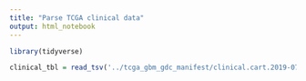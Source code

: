 ```yaml
---
title: "Parse TCGA clinical data"
output: html_notebook
---
```


```r
library(tidyverse)
```

```r
clinical_tbl = read_tsv('../tcga_gbm_gdc_manifest/clinical.cart.2019-07-05/clinical.tsv.gz')
```

